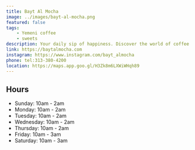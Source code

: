 ```yaml
---
title: Bayt Al Mocha
image: ../images/bayt-al-mocha.png
featured: false
tags:
    - Yemeni coffee
    - sweets
description: Your daily sip of happiness. Discover the world of coffee with Bayt Al Mocha (Mocha House)
link: https://baytalmocha.com
instagram: https://www.instagram.com/bayt_almocha
phone: tel:313-380-4200
location: https://maps.app.goo.gl/H3Zk8m6LXWiWHqh89
---
```


## Hours

- Sunday: 10am - 2am
- Monday: 10am - 2am
- Tuesday: 10am - 2am
- Wednesday: 10am - 2am
- Thursday: 10am - 2am
- Friday: 10am - 3am
- Saturday: 10am - 3am
